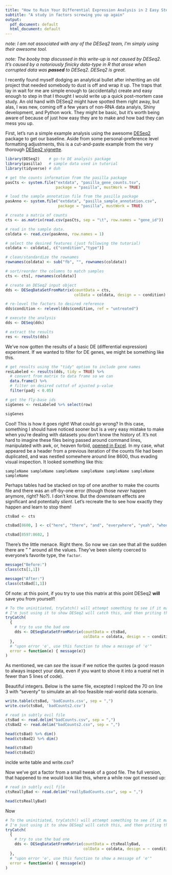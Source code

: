```yaml
---
title: "How to Ruin Your Differential Expression Analysis in 2 Easy Steps"
subtitle: "A study in factors screwing you up again"
output:
  pdf_document: default
  html_document: default
---
```


*note: I am not associated with any of the DESeq2 team, I'm simply using their awesome tool.*

*note: The booby trap discussed in this write-up is not caused by DESeq2. It's caused by a notoriously finicky data-type in R that arose when corrupted data was __passed__ to DESeq2. DESeq2 is great.*

I recently found myself dodging an analytical bullet after inheriting an old project that needed somebody to dust is off and wrap it up. The traps that lay in wait for me are simple enough to (accidentally) create and easy enough to step in that I thought I would write up a quick post-mortem case study. An old hand with DESeq2 might have spotted them right away, but alas, I was new, coming off a few years of non-RNA data analyis, Shiny development, and Python work. They might be basic, but it's worth being aware of because of just how easy they are to make and how bad they can mess you up.

First, let's run a simple example analysis using the awesome [DESeq2](https://bioconductor.org/packages/release/bioc/html/DESeq2.html) package to get our baseline. Aside from some personal-preference level formatting adjustments, this is a cut-and-paste example from the very thorough [DESeq2 vignette](http://bioconductor.org/packages/release/bioc/vignettes/DESeq2/inst/doc/DESeq2.html).

```R

library(DESeq2)    # go-to DE analysis package
library(pasilla)   # sample data used in tutorial
library(tidyverse) # duh 

# get the counts information from the pasilla package
pasCts <- system.file("extdata", "pasilla_gene_counts.tsv",
                      package = "pasilla", mustWork = TRUE)

# load the sample annotation file from the pasilla package
pasAnno <- system.file("extdata", "pasilla_sample_annotation.csv",
                       package = "pasilla", mustWork = TRUE)

# create a matrix of counts
cts <- as.matrix(read.csv(pasCts, sep = "\t", row.names = "gene_id"))

# read in the sample data.
coldata <- read.csv(pasAnno, row.names = 1)

# select the desired features (just following the tutorial)
coldata <- coldata[, c("condition","type")]

# clean/standardize the rownames
rownames(coldata) <- sub("fb", "", rownames(coldata))

# sort/reorder the columns to match samples
cts <- cts[, rownames(coldata)]

# create an DESeq2 input object
dds <- DESeqDataSetFromMatrix(countData = cts,
                              colData = coldata, design = ~ condition)

# re-level the factors to desired reference
dds$condition <- relevel(dds$condition, ref = "untreated")

# execute the analysis
dds <- DESeq(dds)

# extract the results
res <- results(dds)
```

We've now gotten the results of a basic DE (differential expression) experiment. If we wanted to filter for DE genes, we might be something like this. 

```R

# get results using the "tidy" option to include gene names
resLabeled <- results(dds, tidy = TRUE) %>%
  # convert from matrix to data frame so we can 
  data.frame() %>% 
  # filter on desired cuttof of ajusted p-value
  filter(padj < 0.05)

# get the fly-base ids
sigGenes <- resLabeled %>% select(row)

sigGenes
```

Cool! This is how it goes right! What could go wrong? In this case, something I should have noticed sooner but is a very easy mistake to make when you're dealing with datasets you don't know the history of. It's not hard to imagine these files being passed around command lines, manipulated with awk, or, heaven forbid, [opened in Excel](https://nature.berkeley.edu/garbelottoat/?p=1488). In my case, what appeared be a header from a previous iteration of the counts file had been duplicated, and was nestled somewhere around line 8600, thus evading visual inspection. It looked something like this:

    sampleName sampleName sampleName sampleName sampleName sampleName sampleName
  
Perhaps tables had be stacked on top of one another to make the counts file and there was an off-by-one error (though those *never* happen anymore, right? No?). I don't know. But the downsteam effects are significant and potentially *slient*. Let's recreate the to see how exactly they happen and learn to stop them!


```R

ctsBad <- cts

ctsBad[8600, ] <- c("here", "there", "and", "everywhere", "yeah", "whoo!", "oops!")

ctsBad[8597:8602, ]
```

There's the little menace. Right there. So now we can see that all the sudden there are " " around all the values. They've been silenty coerced to everyone's favorite type, the `factor`.

```R

message("Before:")
class(cts[1,1])

message("After:")
class(ctsBad[1,1])
```

Of note: at this point, if you try to use this matrix at this point DESeq2 __will__ save you from yourself!

```R

# To the uninitiated, tryCatch() will attempt something to see if it makes an error.
# I'm just using it to show DESeq2 will catch this, and then priting the error it gives. 
tryCatch(
  {
    # try to use the bad one
    dds <- DESeqDataSetFromMatrix(countData = ctsBad,
                                  colData = coldata, design = ~ condition)
  },
  # "upon error 'e', use this function to show a message of 'e'"
  error = function(e) { message(e)}
)

```

As mentioned, we can *see* the issue if we notice the quotes (a good reason to always inspect your data, even if you want to shove it into a nueral net in fewer than 5 lines of code). 

Beautiful integers. Below is the same file, excepted I replced the 70 on line 3 with "seventy" to simulate an all-too feasible real-world data scenario.

```R

write.table(ctsBad, 'badCounts.csv', sep = ",")
write.csv(ctsBad, 'badCounts2.csv')

# read in subtly evil file
ctsBad <- read.delim("badCounts.csv", sep = ",")
ctsBad2 <- read.delim("badCounts2.csv", sep = ",")

head(ctsBad) %>% dim()
head(ctsBad2) %>% dim()

head(ctsBad)
head(ctsBad2)

```

inclde write table and write.csv?

Now we've got a factor from a small tweak of a good file. The full version, that happened to me would look like this, where a while row got messed up:

```R

# read in subtly evil file
ctsReallyBad <- read.delim("reallyBadCounts.csv", sep = ",")

head(ctsReallyBad)
```

Now


```R

# To the uninitiated, tryCatch() will attempt something to see if it makes an error.
# I'm just using it to show DESeq2 will catch this, and then priting the error it gives. 
tryCatch(
  {
    # try to use the bad one
    dds <- DESeqDataSetFromMatrix(countData = ctsReallyBad,
                                  colData = coldata, design = ~ condition)
  },
  # "upon error 'e', use this function to show a message of 'e'"
  error = function(e) { message(e)}
)

```
